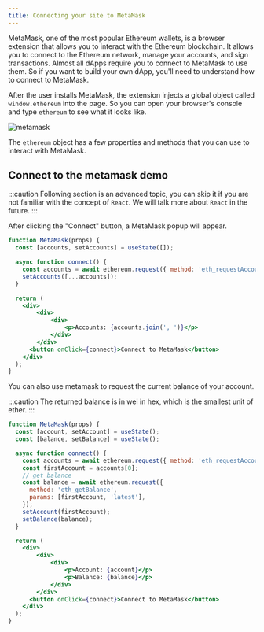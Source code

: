 ```yaml
---
title: Connecting your site to MetaMask
---
```


MetaMask, one of the most popular Ethereum wallets, 
is a browser extension that allows you to interact with the Ethereum blockchain. 
It allows you to connect to the Ethereum network, manage your accounts, and sign transactions.
Almost all dApps require you to connect to MetaMask to use them. So if you want to build your own dApp,
you'll need to understand how to connect to MetaMask.

After the user installs MetaMask, the extension injects a global object called `window.ethereum` into the page.
So you can open your browser's console and type `ethereum` to see what it looks like.

![metamask](./images/connect-metamask.png)

The `ethereum` object has a few properties and methods that you can use to interact with MetaMask.


## Connect to the metamask demo

:::caution
Following section is an advanced topic, you can skip it if you are not familiar with the concept of `React`.
We will talk more about `React` in the future.
:::

After clicking the "Connect" button, a MetaMask popup will appear.

```jsx live
function MetaMask(props) {
  const [accounts, setAccounts] = useState([]);

  async function connect() {
    const accounts = await ethereum.request({ method: 'eth_requestAccounts' });
    setAccounts([...accounts]);
  }

  return (
    <div>
        <div>
            <div>
                <p>Accounts: {accounts.join(', ')}</p>
            </div>
        </div>
      <button onClick={connect}>Connect to MetaMask</button>
    </div>
  );
}
```

You can also use metamask to request the current balance of your account.

:::caution
The returned balance is in wei in hex, which is the smallest unit of ether.
:::

```jsx live
function MetaMask(props) {
  const [account, setAccount] = useState();
  const [balance, setBalance] = useState();

  async function connect() {
    const accounts = await ethereum.request({ method: 'eth_requestAccounts' });
    const firstAccount = accounts[0];
    // get balance
    const balance = await ethereum.request({
      method: 'eth_getBalance',
      params: [firstAccount, 'latest'],
    });
    setAccount(firstAccount);
    setBalance(balance);
  }

  return (
    <div>
        <div>
            <div>
                <p>Account: {account}</p>
                <p>Balance: {balance}</p>
            </div>
        </div>
      <button onClick={connect}>Connect to MetaMask</button>
    </div>
  );
}
```